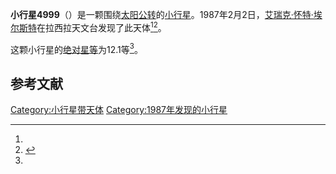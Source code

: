 {{Infobox planet
| bgcolour = #FFFFC0
| name = 4999 MPC
| symbol = 
| image = 
| caption = 
| discovery = yes
| discovery_ref = 
| discoverer = [[艾瑞克·怀特·埃尔斯特|艾瑞克·怀特·埃尔斯特]]
| discovery_site = [[拉西拉天文台|拉西拉天文台]] 
| discovered = 1987年2月2日
| designations = yes
| mp_name = 
| named_after = 
| alt_names = 1987 CJ/ 1966 CZ
| mp_category = [[主带小行星|主带小行星]]
| orbit_ref = <ref name="a">[http://ssd.jpl.nasa.gov/sbdb.cgi?sstr=4999 4999 MPC] {{Wayback|url=http://ssd.jpl.nasa.gov/sbdb.cgi?sstr=4999 |date=20210806132109 }}，小行星數據庫瀏覽器（JPL Small-Body Database Browser）－[[美国国家航空航天局|美国国家航空航天局]]喷气推进实验室</ref>
| epoch = 2456400.5 (2013年4月18日更新)
| aphelion = {{convert|3.136141920417173|AU|km|3|abbr=on|lk=out}}
| perihelion = {{convert|2.891584913277597|AU|km|3|abbr=on}}
| semimajor = {{convert|3.013863416847385|AU|km|3|abbr=on}}
| eccentricity = 0.040572012
| period = 1911.101605 [[日|日]]<br />5.23[[儒略年|儒略年]]
| avg_speed = 
| inclination = 10.47537458582004
| asc_node = 155.969093821081
| mean_anomaly = 
| arg_peri = 342.0769021622932
| satellites = 
| physical_characteristics = yes
| dimensions = 
| mass = 
| density = 
| surface_grav = 
| escape_velocity = 
| sidereal_day = 
| axial_tilt = 
| pole_ecliptic_lat = 
| pole_ecliptic_lon = 
| albedo = 
| temperatures= 
| temp_name1 = 
| mean_temp_1 = 
| max_temp_1 = 
| temp_name2 = 
| max_temp_2 = 
| spectral_type = 
| abs_magnitude = 12.1
}}

'''小行星4999'''（{{lang-en|4999 MPC}}）是一颗围绕[[太阳|太阳]][[公转|公转]]的[[小行星|小行星]]。1987年2月2日，[[艾瑞克·怀特·埃尔斯特|艾瑞克·怀特·埃尔斯特]]在拉西拉天文台发现了此天体<ref name="a" /><ref>{{cite news|title=小行星列表|url=http://cfa-www.harvard.edu/iau/lists/NumberedMPs.txt|accessdate=2013-07-08|newspaper=哈佛大学|archive-date=2008-05-17|archive-url=https://web.archive.org/web/20080517010638/http://cfa-www.harvard.edu/iau/lists/NumberedMPs.txt|dead-url=no}}</ref>。

这颗小行星的[[绝对星等|绝对星等]]为12.1等<ref name="a" />。

==参考文献==
{{reflist}}
{{Minor Planet Number|[[小行星4998|小行星4998]]|[[小行星5000|小行星5000]]}}

{{小天体}}

[[Category:小行星带天体|Category:小行星带天体]]
[[Category:1987年发现的小行星|Category:1987年发现的小行星]]

{{asteroid-stub}}